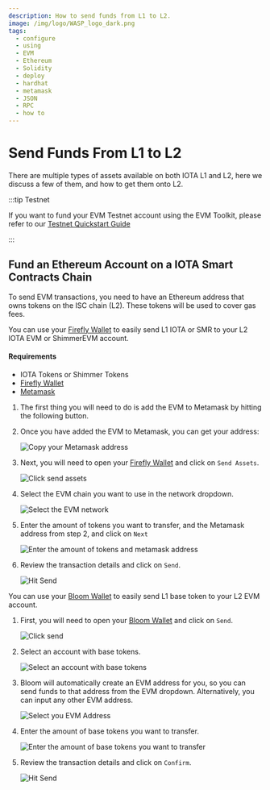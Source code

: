 ```yaml
---
description: How to send funds from L1 to L2.
image: /img/logo/WASP_logo_dark.png
tags:
  - configure
  - using
  - EVM
  - Ethereum
  - Solidity
  - deploy
  - hardhat
  - metamask
  - JSON
  - RPC
  - how to
---
```


# Send Funds From L1 to L2

There are multiple types of assets available on both IOTA L1 and L2, here we discuss a few of them, and how to get them
onto L2.

:::tip Testnet

If you want to fund your EVM Testnet account using the EVM Toolkit, please refer to our [Testnet Quickstart Guide](../getting-started/quick-start.mdx)

:::

## Fund an Ethereum Account on a IOTA Smart Contracts Chain

To send EVM transactions, you need to have an Ethereum address that owns tokens on the ISC chain (L2). These tokens will
be used to cover gas fees.

<Tabs groupId='wallet' queryString>
<TabItem value='firefly' label='Firefly'>

You can use your [Firefly Wallet](https://firefly.iota.org/) to easily send L1 IOTA or SMR to your L2 IOTA EVM or ShimmerEVM account.

#### Requirements

* IOTA Tokens or Shimmer Tokens
* [Firefly Wallet](https://firefly.iota.org/)
* [Metamask](https://metamask.io/)

1. The first thing you will need to do is add the EVM to Metamask by hitting the following button.

<MetamaskButtons/>

2. Once you have added the EVM to Metamask, you can get your address:

   ![Copy your Metamask address](/img/iota-evm/evm/how-tos/get-funds/copy-your-address.png)

3. Next, you will need to open your [Firefly Wallet](https://firefly.iota.org/) and click on `Send Assets`.

   ![Click send assets](/img/iota-evm/evm/how-tos/get-funds/firefly/select-send-assets.png)

4. Select the EVM chain you want to use in the network dropdown.

   ![Select the EVM network](/img/iota-evm/evm/how-tos/get-funds/firefly/select-shimmer-evm.png)

5. Enter the amount of tokens you want to transfer, and the Metamask address from step 2, and click on `Next`

   ![Enter the amount of tokens and metamask address](/img/iota-evm/evm/how-tos/get-funds/firefly/enter-your-desired-amount-and-metamask-address.png)
 
6. Review the transaction details and click on `Send`.

   ![Hit Send](/img/iota-evm/evm/how-tos/get-funds/firefly/hit-send.png)


</TabItem>
<TabItem value='bloom-wallet' label='Bloom Wallet'>

You can use your [Bloom Wallet](https://bloomwallet.io/) to easily send L1 base token to your L2 EVM account.

1. First, you will need to open your [Bloom Wallet](https://firefly.iota.org/) and click on `Send`.

   ![Click send](/img/iota-evm/evm/how-tos/get-funds/bloom/select-send.png)

2. Select an account with base tokens.

   ![Select an account with base tokens](/img/iota-evm/evm/how-tos/get-funds/bloom/select-the-smr-token.png)

3. Bloom will automatically create an EVM address for you, so you can send funds to that address from the 
EVM dropdown. Alternatively, you can input any other EVM address.

   ![Select you EVM Address](/img/iota-evm/evm/how-tos/get-funds/bloom/enter-the-recipient-address.png)

4. Enter the amount of base tokens you want to transfer.
   
   ![Enter the amount of base tokens you want to transfer](/img/iota-evm/evm/how-tos/get-funds/bloom/enter-the-amount.png)

5. Review the transaction details and click on `Confirm`.

   ![Hit Send](/img/iota-evm/evm/how-tos/get-funds/bloom/review-and-confirm-the-transaction.png)

</TabItem>
</Tabs>